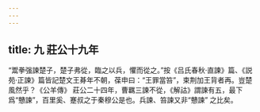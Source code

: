 ```yaml
---
---
---
```

title: 九 莊公十九年
---




“鬻拳强諫楚子，楚子弗從，臨之以兵，懼而從之。”按《吕氏春秋·直諫》篇、《説苑·正諫》篇皆記楚文王朞年不朝，葆申曰：“王罪當笞”，束荆加王背者再。豈楚風然乎？《公羊傳》 莊公二十四年，曹羈三諫不從，《解詁》謂諫有五，最下爲“戇諫”，百里奚、蹇叔之于秦穆公是也。兵諫、笞諫又非“戇諫” 之比矣。